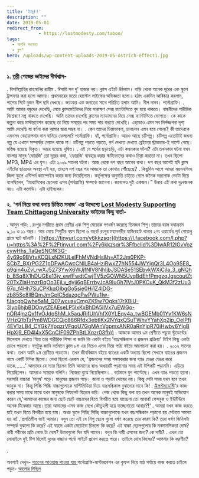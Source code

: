 ```yaml
---
title: 'ট্যাবু!!'
description: ""
date: 2019-05-01
redirect_from: 
            - https://lostmodesty.com/taboo/
tags: 
  - অশনি সংকেত
  - ব্লগ"
hero: /uploads/wp-content-uploads-2019-05-ostrich-effect1.jpg
---
```

### ১. [তরী](https://www.facebook.com/ToriMymensingh/?__tn__=K-R&eid=ARDX409TTDJeQnBe1mJbd6o-dm-2hPb57E0n709gCE25oO-21R9HeS56Narnpl6a1muXqxwHzL46BVGH&fref=mentions&__xts__%5B0%5D=68.ARBFyxUM8zYN-oSgm_I_IfRmV04TBPd_etuJM9o7UvRQi9Vi7sa6D8xWgNxERBncuMrn9vNroe9PYgbnVnG1Nvzpk3mFolYnvdJtgbgmNzmpU9v1XTiNKow41PjaR3FN7nkvEF39pAQz4Z__ZILJjuWijswClEPSTZZlRazdrBIxy6sKyluVB1VEExbPnwp-XWU8dXer4KhZ_tO32yT27FDWuB9oF_zgWLFcrAMmX4If9a-R9JtqZiDCquPDgfTJnOx5zwqF_CphFHwi1DTiixx9AYqU3BKAEStk-7mXoQ_DNFjv6P-81ZTqP6T0hp17Vu3t-bs) পেজের ভাইদের দীর্ঘশ্বাস-

. বিসমিল্লাহির রাহমানির রাহীম . ঈসায়ি সন দু’ হাজার নয়। ক্লাস এইটে উঠলাম। বাড়ি থেকে অনেক দূরের এক স্কুলে ট্রান্সফার করা হলো আমায়। প্রথমবারের মতো হোস্টেল লাইফের অভিজ্ঞতা হলো। হঠাৎ একদিন আবিষ্কার করলাম, পাশের সিটে দুজন নীল ছবি দেখছে। ভয়ংকর এক জগতের সাথে পরিচিত হলাম আমি। নীল দানব। পর্নোগ্রাফি। . আমি আমার বন্ধুদের দেখেছি, মেয়ে ক্লাসমেইটদের নিয়ে সারাক্ষণ সেক্স ফ্যান্টাসিতে বুদ হয়ে থাকতে। বান্ধবীদের শারীরিক বিশ্লেষণে মগ্ন থাকতে দেখেছি। আমি তাদের দেখেছি ক্লাসের ম্যাডামদের নিয়ে সেক্স ফ্যান্টাসিতে ভোগতে। কে কাকে কল্পনা করে মাস্টারবেশন করেছে তা নিয়ে সময়ের পর সময় পার করতে দেখেছি। এছাড়াও এমন সব নির্লজ্জপনা দৃশ্য আমি দেখেছি যা বর্ণনা করা আমার দ্বারা সম্ভব না। . কেন তাদের চিন্তাভাবনা, চালচলন এমন হয়ে গেলো? কী তাদেরকে এমনসব বেহায়াপনার দাস বানিয়ে ফেললো? পর্নোগ্রাফি। হ্যাঁ, পর্নোগ্রাফি। আরও আছে চটিগল্প। চটিগল্প এতোটাই জঘন্য গল্প যে এখানে সম্পর্কের দেয়াল থাকে না। চটিগল্প পড়তে পড়তে, পর্ন দেখতে দেখতে ব্রেইনের স্ট্রাকচার-ই পাল্টে গেছে। মস্তিষ্ক হয়েছে বিকৃত। অন্তর হয়েছে দূষিত। . এই যে পর্নের ছড়াছড়ি, এটা কখনকার ঘটনা? এটা তখনকার ঘটনা যখন বাংলার মানুষ ‘ফোরজি’ তো দূরের কথা, ‘ফোরজি’ ব্যবহার করার স্মার্টফোনের কথাও চিন্তা করতো না। তখন ছিলো MP3, MP4 এর যুগ। এটা ২০০৯ সালের ঘটনা। আজ থেকে দশ বছর আগের কথা। দশ বছর আগেই যদি ক্লাস এইটের ছাত্রদের অবস্থা এই হয়, তাহলে দশ বছর পর আজকে তা কোথায় পৌঁছেছে? . কিছুদিন আগে আমরা ময়মনসিংহ জিলা স্কুলে এন্টিপর্ন ক্যাম্পেইন করার জন্য গিয়েছিলাম। কর্তৃপক্ষের অনুমতি চাইতে গেলে জনৈক ভদ্রলোক ভেটো দিয়ে বলেছিলেন, “মাধ্যমিকের ছেলেরা এসব (পর্নগ্রাফি) সম্পর্কে জানেনা। জানলেও দুই একজন।” উনার এই কথা দুঃখজনক নয়। এটা কমেডি। এটা হাইস্যকর।

### ২. 'পর্ন নিয়ে কথা বলায় চিন্তিত সমাজ' এর উদ্দেশ্যে [Lost Modesty Supporting Team Chittagong University](https://www.facebook.com/lostmodestycu/?__tn__=K-R&eid=ARAsBSTicRd3T8Lh_KaYiRUAccF2cdgUPXhu2jHPFSoUkScXqnL1CuxuANyFOCEhxM6nbCADuVCuMYEQ&fref=mentions&__xts__%5B0%5D=68.ARBFyxUM8zYN-oSgm_I_IfRmV04TBPd_etuJM9o7UvRQi9Vi7sa6D8xWgNxERBncuMrn9vNroe9PYgbnVnG1Nvzpk3mFolYnvdJtgbgmNzmpU9v1XTiNKow41PjaR3FN7nkvEF39pAQz4Z__ZILJjuWijswClEPSTZZlRazdrBIxy6sKyluVB1VEExbPnwp-XWU8dXer4KhZ_tO32yT27FDWuB9oF_zgWLFcrAMmX4If9a-R9JtqZiDCquPDgfTJnOx5zwqF_CphFHwi1DTiixx9AYqU3BKAEStk-7mXoQ_DNFjv6P-81ZTqP6T0hp17Vu3t-bs) ভাইদের কিছু বার্তা-

. আসুন পড়ি: . রংপুর নগরীতে প্রথম শ্রেণীর এক শিশু মেয়েকে গণধর্ষণ করেছে তিনজন শিশু।তাদের বয়স যথাক্রমে ৯,১০ ও ১১ বছর। আর মেয়ে শিশুটির বয়স ছিলো ৬ বছর! রংপুর মহানগরীর হাজিরহাট থানার ২নং ওয়ার্ডের পূর্ব গোয়ালু গ্রামে ঘটে ঘটনাটি। ([https://tinyurl.com/y6kkzsqr](https://l.facebook.com/l.php?u=https%3A%2F%2Ftinyurl.com%2Fy6kkzsqr%3Ffbclid%3DIwAR12IGvVozcywHhs_TaQeSNCfK3G-4y69o9BVtvKCQLxN2KULelFhMVNdHs&h=AT2Jm0PKP-SCbZ_BXrPG2Z1pDFwACwcCNlLB4aHziRwxZ7hN554JWYjgQr3L4Oo9SE8_q9qin4uZvLrwXJ5273YwX6WJjfNlV8NhIjbJSDASe51SEbvkWXiCjla_3_gNQhb_BSq8X1hDUGEe13jy_ewfFwdtCwjTV5zGOWN5UvqBdEhfPmgzqJgscoutZt20TxZIaHmzrBqOo3EjLv_dyji6qBErrbyJcA9IuGh7IVtJ0PKCuK_QkM3f2zUu397q_f4Hh7SuCPKkqOIbgGo5sie0Hi1Z4lDG-zb85Sc8llBQmJmGplC5dazqcPwPWu1Iw-fJacgbQwhe5aM_Q07wcuavCmgZK9w7Ogks17rXBiU-3Iyp6hjbBDOpytZEAEseLP5IxKxBhDA5iIVx7uEWGo-nOR4jnzQx1fvOJdqShM_k5aqJRjfUhVhfX0YLEqv4a_twBGEMb01YvfKW6sNVHzQ1bTzPm8WDGCQjc886Rfdx3ebtIKx2NYqxQSuTWhvYYahXp2jp_OelPfj4EV1zLB4_CYGk7YpqzrVFqoU7GgMAnVgpmxANR0aRnYjpR70iHwbv6YIgBHpXj9_ED4I4xX5CnCIF09ZPhBtLXqzr03fh)) . আজকে আমার ৯ম শ্রেণীতে পড়ুয়া স্টুডেন্টের সিলেবাস দেখতে গিয়ে তার শারীরিক শিক্ষা না জানি কি একটা বইয়ে 'বয়ঃসন্ধিকাল ও প্রজনন প্রক্রিয়া' টাইপ কিছু একটা চোখে পড়লো। যতটুকু জানি বর্তমানে ক্লাস ৮ম এর নিচেও এসব নিয়ে পাঠ্য বইয়ে আলোচনা করা হয়। . ২০১২ সালের কথা। তখন আমি ৯ম শ্রেণীতে পড়তাম। তখন জীববিজ্ঞান বইয়ে ব্যাঙের একটি অধ্যায় ছিলো সেখানে ব্যাঙের প্রজনন নামে একটি টপিক ছিলো। লেখা ছিলো এরকম যে, 'প্রজননের সময় সঙ্গমকরার জন্য ব্যাঙ ঘেঙর ঘেঙর করে ডাকে.......' আমাদের যে স্যার ছিলেন তিনি আমাদের ব্যাঙ অধ্যায়টি পড়ানোর সময় এই টপিকটি পড়াননি। এড়িয়ে গিয়েছিলেন। আমরাও স্যারকে বলিনি। নিজেরা বুঝে নিয়েছিলাম। . বর্তমানে যুগ পাল্টেছে। এখন ব্যাঙ পড়তে হয়না। সরাসরি বাচ্চারা 'মানুষ' পড়ে। মানুষের প্রজনন পড়ে। জানা ও পড়াটা দোষের নয়। কিন্তু সেটা সময় যখন হবে তখন জানুক না। কিন্তু পিচ্চি পিচ্চি বাচ্চাগুলোকে মাল্টিমিডিয়া দিয়ে বয়ঃসন্ধিকাল বুঝানোর মানে কি! . [#লস্টমডেস্টি](https://www.facebook.com/hashtag/%E0%A6%B2%E0%A6%B8%E0%A7%8D%E0%A6%9F%E0%A6%AE%E0%A6%A1%E0%A7%87%E0%A6%B8%E0%A7%8D%E0%A6%9F%E0%A6%BF?source=feed_text&epa=HASHTAG&__xts__%5B0%5D=68.ARBFyxUM8zYN-oSgm_I_IfRmV04TBPd_etuJM9o7UvRQi9Vi7sa6D8xWgNxERBncuMrn9vNroe9PYgbnVnG1Nvzpk3mFolYnvdJtgbgmNzmpU9v1XTiNKow41PjaR3FN7nkvEF39pAQz4Z__ZILJjuWijswClEPSTZZlRazdrBIxy6sKyluVB1VEExbPnwp-XWU8dXer4KhZ_tO32yT27FDWuB9oF_zgWLFcrAMmX4If9a-R9JtqZiDCquPDgfTJnOx5zwqF_CphFHwi1DTiixx9AYqU3BKAEStk-7mXoQ_DNFjv6P-81ZTqP6T0hp17Vu3t-bs&__tn__=%2ANK-R)'র কাজ করার সময় মাঝে মাঝে যখন মানুষকে লিফলেট বিতরন করি। পেজ থেকে কিছু বলা হয় তখন অনেক মানুষই অভিযোগ করেন যে,'আমাদের কাজের জন্য ছোট ছোট বাচ্চাদের হিতে বিপরীত হয়ে যাচ্ছেনা তো আবার! ফেসবুক ও ইউটিউবে অনেক টিনেজার আছে।তারা আমাদের এসব কাজ দেখে কৌতুহলী হয়ে যাচ্ছেনাতো আবার?!' . আমরা যখন কাজ করতে যাই তখন হিতে বিপরীত হয়ে যায়। অথচ স্কুলে পিচ্ছি পিচ্ছি বাচ্চাগুলোকে যখন বয়ঃসন্ধিকাল পড়ানো হয় সেটাতে সমস্যা হয় না! . প্রগতিশীল ভাই আমার। বলুন তো এই যে শিশু ছেলে গুলো ধর্ষণ করেছে তার কারণ কি? তারা ধর্ষণ জিনিসটা সম্পর্কে বুঝলো কি করে? এই বয়সে একটা মেয়েইবা চিনলো কি করে? এই বাচ্চা ছেলেগুলোর কি মনমানসিকতা দোষ? নারী শরীরের প্রতি লোভ টা দোষ? উত্তরগুলো দিন যদি পারেন। বলুন কি দায়ী এসবের জন্য? কে দায়ী? . এখন তো মোবাইলে দুই টিপ দিলেই দুধের বাচ্চাও পর্নো সাইটে প্রবেশ করতে পারে। তাইলে দোষ কিসের? আপনার কি করণীয়?

.

অবশ্যই দেখুন- [পতনের আওয়াজ পাওয়া যায় ](https://www.youtube.com/watch?v=VlWB0yQhzII)পর্নোগ্রাফি-মাস্টারবেশন এর কুফল নিয়ে মাঠ পর্যায়ে কাজ করতে চাইলে পড়ুন- [আলোর মিছিল](https://lostmodesty.com/2019/04/alormichil/)
